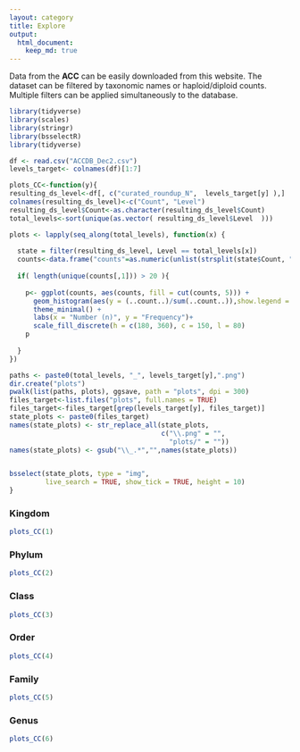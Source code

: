 ```yaml
---
layout: category
title: Explore
output:
  html_document:
    keep_md: true
---
```



Data from the **ACC** can be easily downloaded from this website. The dataset can be filtered by taxonomic names or haploid/diploid counts. Multiple filters can be applied simultaneously to the database.

```r
library(tidyverse)
library(scales)
library(stringr)
library(bsselectR)
library(tidyverse)

df <- read.csv("ACCDB_Dec2.csv")
levels_target<- colnames(df)[1:7]

plots_CC<-function(y){
resulting_ds_level<-df[, c("curated_roundup_N",  levels_target[y] ),]
colnames(resulting_ds_level)<-c("Count", "Level")
resulting_ds_level$Count<-as.character(resulting_ds_level$Count)
total_levels<-sort(unique(as.vector( resulting_ds_level$Level  )))

plots <- lapply(seq_along(total_levels), function(x) {
  
  state = filter(resulting_ds_level, Level == total_levels[x])
  counts<-data.frame("counts"=as.numeric(unlist(strsplit(state$Count, ","))))
  
  if( length(unique(counts[,1])) > 20 ){
    
    p<- ggplot(counts, aes(counts, fill = cut(counts, 5))) +
      geom_histogram(aes(y = (..count..)/sum(..count..)),show.legend = FALSE) +
      theme_minimal() +
      labs(x = "Number (n)", y = "Frequency")+
      scale_fill_discrete(h = c(180, 360), c = 150, l = 80)
    p
    
  }
})

paths <- paste0(total_levels, "_", levels_target[y],".png")
dir.create("plots")
pwalk(list(paths, plots), ggsave, path = "plots", dpi = 300)
files_target<-list.files("plots", full.names = TRUE)
files_target<-files_target[grep(levels_target[y], files_target)]
state_plots <- paste0(files_target)
names(state_plots) <- str_replace_all(state_plots, 
                                      c("\\.png" = "", 
                                        "plots/" = ""))
names(state_plots) <- gsub("\\_.*","",names(state_plots))


bsselect(state_plots, type = "img", 
         live_search = TRUE, show_tick = TRUE, height = 10)
}

```


### Kingdom
```r
plots_CC(1)
```

### Phylum
```r
plots_CC(2)
```

### Class
```r
plots_CC(3)
```

### Order
```r
plots_CC(4)
```

### Family
```r
plots_CC(5)
```

### Genus
```r
plots_CC(6)
```







